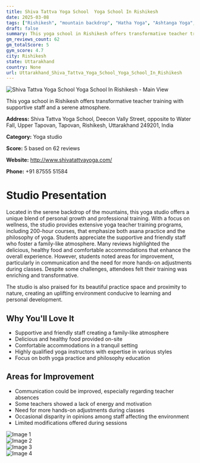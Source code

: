 ```yaml
---
title: Shiva Tattva Yoga School  Yoga School In Rishikesh
date: 2025-03-08
tags: ["Rishikesh", "mountain backdrop", "Hatha Yoga", "Ashtanga Yoga", "Yoga Philosophy", "supportive atmosphere", "comfortable accommodations", "Rishikesh"]  
draft: false
summary: This yoga school in Rishikesh offers transformative teacher training with supportive staff and a serene atmosphere.
gm_reviews_count: 62
gm_totalScore: 5
gym_score: 4.7
city: Rishikesh
state: Uttarakhand
country: None
url: Uttarakhand_Shiva_Tattva_Yoga_School_Yoga_School_In_Rishikesh
---
```


<div className="aspect-[16/9] relative my-8">
  <img 
    src="https://lh5.googleusercontent.com/p/AF1QipNMOP3ML9UowoX5GlK7IH0RxWPzUaToFA9l24fl=w1920-h1080-k-no"
    alt="Shiva Tattva Yoga School  Yoga School In Rishikesh - Main View"
    className="object-cover absolute inset-0 w-full h-full rounded-lg"
  />
</div>

This yoga school in Rishikesh offers transformative teacher training with supportive staff and a serene atmosphere.

**Address:** Shiva Tattva Yoga School, Deecon Vally Street, opposite to Water Fall, Upper Tapovan, Tapovan, Rishikesh, Uttarakhand 249201, India

**Category:** Yoga studio

**Score:** 5 based on 62 reviews

**Website:** http://www.shivatattvayoga.com/

**Phone:** +91 87555 51584

# Studio Presentation

Located in the serene backdrop of the mountains, this yoga studio offers a unique blend of personal growth and professional training. With a focus on wellness, the studio provides extensive yoga teacher training programs, including 200-hour courses, that emphasize both asana practice and the philosophy of yoga. Students appreciate the supportive and friendly staff who foster a family-like atmosphere. Many reviews highlighted the delicious, healthy food and comfortable accommodations that enhance the overall experience. However, students noted areas for improvement, particularly in communication and the need for more hands-on adjustments during classes. Despite some challenges, attendees felt their training was enriching and transformative.

The studio is also praised for its beautiful practice space and proximity to nature, creating an uplifting environment conducive to learning and personal development.

## Why You'll Love It

- Supportive and friendly staff creating a family-like atmosphere
- Delicious and healthy food provided on-site
- Comfortable accommodations in a tranquil setting
- Highly qualified yoga instructors with expertise in various styles
- Focus on both yoga practice and philosophy education

## Areas for Improvement

- Communication could be improved, especially regarding teacher absences
- Some teachers showed a lack of energy and motivation
- Need for more hands-on adjustments during classes
- Occasional disparity in opinions among staff affecting the environment
- Limited modifications offered during sessions

<div className="grid grid-cols-1 xl:grid-cols-2 gap-4 my-8">
<div className="aspect-[4/3] relative"><img src="https://lh3.googleusercontent.com/p/AF1QipPXHRCND-Ut-MVIBjeDpER0DgXdLvU52QbF7VKF=w1920-h1080-k-no" alt="Image 1" className="object-cover absolute inset-0 w-full h-full rounded-lg" /></div>
<div className="aspect-[4/3] relative"><img src="https://lh5.googleusercontent.com/p/AF1QipPF6PUGCcvCx_FGHJ329PFu8IIvmsIYay5l5SO2=w1920-h1080-k-no" alt="Image 2" className="object-cover absolute inset-0 w-full h-full rounded-lg" /></div>
<div className="aspect-[4/3] relative"><img src="https://lh5.googleusercontent.com/p/AF1QipOf2GgzYy9YHfobfu7h-YYgKalJU2-mCwkB1vY1=w1920-h1080-k-no" alt="Image 3" className="object-cover absolute inset-0 w-full h-full rounded-lg" /></div>
<div className="aspect-[4/3] relative"><img src="https://lh5.googleusercontent.com/p/AF1QipObfgcF2KpNOsRPIhqtsFeiFjL2_-6WBErvWPDi=w1920-h1080-k-no" alt="Image 4" className="object-cover absolute inset-0 w-full h-full rounded-lg" /></div>
</div>